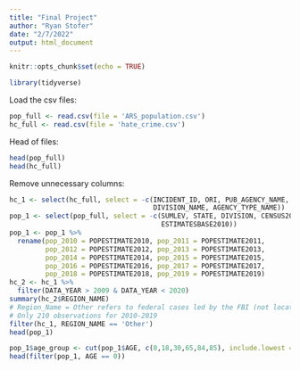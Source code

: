 ```yaml
---
title: "Final Project"
author: "Ryan Stofer"
date: "2/7/2022"
output: html_document
---
```


```r
knitr::opts_chunk$set(echo = TRUE)
```

```r
library(tidyverse)
```

Load the csv files:
```r
pop_full <- read.csv(file = 'ARS_population.csv')
hc_full <- read.csv(file = 'hate_crime.csv')
```

Head of files:
```r
head(pop_full)
head(hc_full)
```

Remove unnecessary columns:
```r
hc_1 <- select(hc_full, select = -c(INCIDENT_ID, ORI, PUB_AGENCY_NAME, PUB_AGENCY_UNIT,
                                    DIVISION_NAME, AGENCY_TYPE_NAME))
pop_1 <- select(pop_full, select = -c(SUMLEV, STATE, DIVISION, CENSUS2010POP, 
                                      ESTIMATESBASE2010))
pop_1 <- pop_1 %>%
  rename(pop_2010 = POPESTIMATE2010, pop_2011 = POPESTIMATE2011,
         pop_2012 = POPESTIMATE2012, pop_2013 = POPESTIMATE2013,
         pop_2014 = POPESTIMATE2014, pop_2015 = POPESTIMATE2015,
         pop_2016 = POPESTIMATE2016, pop_2017 = POPESTIMATE2017,
         pop_2018 = POPESTIMATE2018, pop_2019 = POPESTIMATE2019)
hc_2 <- hc_1 %>% 
  filter(DATA_YEAR > 2009 & DATA_YEAR < 2020)
summary(hc_2$REGION_NAME)
# Region_Name = Other refers to federal cases led by the FBI (not location specific)
# Only 210 observations for 2010-2019
filter(hc_1, REGION_NAME == 'Other')
head(pop_1)
```


```r
pop_1$age_group <- cut(pop_1$AGE, c(0,18,30,65,84,85), include.lowest = T)
head(filter(pop_1, AGE == 0))
```
